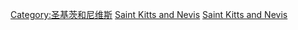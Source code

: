 {{Commonscat|Politics of Saint Kitts and Nevis}}

[[Category:圣基茨和尼维斯|Category:圣基茨和尼维斯]]
[[Category:中美洲政治|Saint Kitts and Nevis]]
[[Category:北美洲各国政治|Saint Kitts and Nevis]]